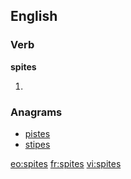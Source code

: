 ==English==

===Verb===
'''spites'''

# {{third-person singular of|[[spite]]}}

===Anagrams===
* [[pistes#English|pistes]]
* [[stipes#English|stipes]]

[[eo:spites]]
[[fr:spites]]
[[vi:spites]]